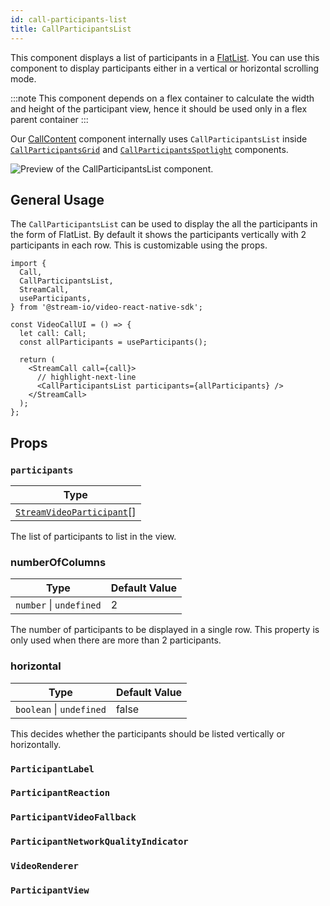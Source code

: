 ```yaml
---
id: call-participants-list
title: CallParticipantsList
---
```



This component displays a list of participants in a [FlatList](https://reactnative.dev/docs/flatlist). You can use this component to display participants either in a vertical or horizontal scrolling mode.

:::note
This component depends on a flex container to calculate the width and height of the participant view, hence it should be used only in a flex parent container
:::

Our [CallContent](./call-content.mdx) component internally uses `CallParticipantsList` inside [`CallParticipantsGrid`](https://github.com/GetStream/stream-video-js/blob/main/packages/react-native-sdk/src/components/Call/CallLayout/CallParticipantsGrid.tsx) and [`CallParticipantsSpotlight`](https://github.com/GetStream/stream-video-js/blob/main/packages/react-native-sdk/src/components/Call/CallLayout/CallParticipantsSpotlight.tsx) components.

![Preview of the CallParticipantsList component.](../../assets/04-ui-components/call-participants-list.png)

## General Usage

The `CallParticipantsList` can be used to display the all the participants in the form of FlatList. By default it shows the participants vertically with 2 participants in each row. This is customizable using the props.

```tsx
import {
  Call,
  CallParticipantsList,
  StreamCall,
  useParticipants,
} from '@stream-io/video-react-native-sdk';

const VideoCallUI = () => {
  let call: Call;
  const allParticipants = useParticipants();

  return (
    <StreamCall call={call}>
      // highlight-next-line
      <CallParticipantsList participants={allParticipants} />
    </StreamCall>
  );
};
```

## Props

### `participants`

| Type                                                                                                              |
| ----------------------------------------------------------------------------------------------------------------- |
| [`StreamVideoParticipant`](https://github.com/GetStream/stream-video-js/blob/main/packages/client/src/types.ts)[] |

The list of participants to list in the view.

### numberOfColumns

| Type                    | Default Value |
| ----------------------- | ------------- |
| `number` \| `undefined` | 2             |

The number of participants to be displayed in a single row. This property is only used when there are more than 2 participants.

### horizontal

| Type                     | Default Value |
| ------------------------ | ------------- |
| `boolean` \| `undefined` | false         |

This decides whether the participants should be listed vertically or horizontally.

### `ParticipantLabel`

<ParticipantLabel />

### `ParticipantReaction`

<ParticipantReaction />

### `ParticipantVideoFallback`

<ParticipantVideoFallback />

### `ParticipantNetworkQualityIndicator`

<ParticipantNetworkQualityIndicator />

### `VideoRenderer`

<VideoRenderer />

### `ParticipantView`

<ParticipantView />
